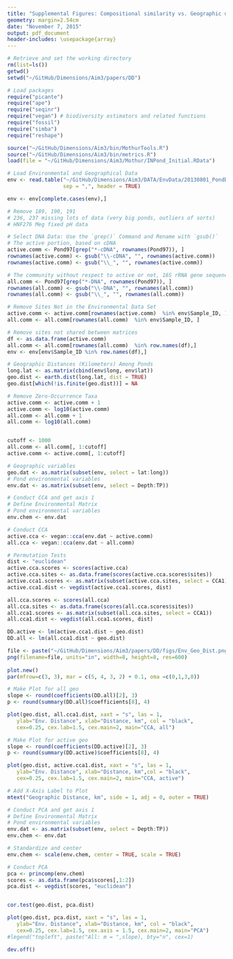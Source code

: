 ```yaml
---
title: "Supplemental Figures: Compositional similarity vs. Geographic distance"
geometry: margin=2.54cm
date: "November 7, 2015"
output: pdf_document
header-includes: \usepackage{array}
---
```


```r
# Retrieve and set the working directory
rm(list=ls())
getwd()
setwd("~/GitHub/Dimensions/Aim3/papers/DD")
```


```r
# Load packages
require("picante")
require("ape")
require("seqinr")
require("vegan") # biodiversity estimators and related functions
require("fossil")
require("simba")
require("reshape")

source("~/GitHub/Dimensions/Aim3/bin/MothurTools.R")
source("~/GitHub/Dimensions/Aim3/bin/metrics.R")
load(file = "~/GitHub/Dimensions/Aim3/Mothur/INPond_Initial.RData")
```


```r
# Load Environmental and Geographical Data
env <- read.table("~/GitHub/Dimensions/Aim3/DATA/EnvData/20130801_PondDataMod.csv",
                  sep = ",", header = TRUE)

env <- env[complete.cases(env),]

# Remove 189, 190, 191
# 236, 237 missing lots of data (very big ponds, outliers of sorts)
# HNF276 Meg fixed pH data

# Select DNA Data: Use the `grep()` Command and Rename with `gsub()`
# The active portion, based on cDNA 
active.comm <- Pond97[grep("*-cDNA", rownames(Pond97)), ]
rownames(active.comm) <- gsub("\\-cDNA", "", rownames(active.comm))
rownames(active.comm) <- gsub("\\_", "", rownames(active.comm))

# The community without respect to active or not, 16S rRNA gene sequences
all.comm <- Pond97[grep("*-DNA", rownames(Pond97)), ]
rownames(all.comm) <- gsub("\\-DNA", "", rownames(all.comm))
rownames(all.comm) <- gsub("\\_", "", rownames(all.comm))

# Remove Sites Not in the Environmental Data Set
active.comm <- active.comm[rownames(active.comm)  %in% env$Sample_ID, ]
all.comm <- all.comm[rownames(all.comm)  %in% env$Sample_ID, ]

# Remove sites not shared between matrices
df <- as.data.frame(active.comm)
all.comm <- all.comm[rownames(all.comm)  %in% row.names(df),]
env <- env[env$Sample_ID %in% row.names(df),]

# Geographic Distances (Kilometers) Among Ponds
long.lat <- as.matrix(cbind(env$long, env$lat))
geo.dist <- earth.dist(long.lat, dist = TRUE)
geo.dist[which(!is.finite(geo.dist))] = NA

# Remove Zero-Occurrence Taxa 
active.comm <- active.comm + 1
active.comm <- log10(active.comm)
all.comm <- all.comm + 1
all.comm <- log10(all.comm)


cutoff <- 1000
all.comm <- all.comm[, 1:cutoff]
active.comm <- active.comm[, 1:cutoff]

# Geographic variables
geo.dat <- as.matrix(subset(env, select = lat:long))
# Pond environmental variables
env.dat <- as.matrix(subset(env, select = Depth:TP))
```


```r
# Conduct CCA and get axis 1
# Define Environmental Matrix
# Pond environmental variables
env.chem <- env.dat

# Conduct CCA 
active.cca <- vegan::cca(env.dat ~ active.comm)
all.cca <- vegan::cca(env.dat ~ all.comm)

# Permutation Tests
dist <- "euclidean"
active.cca.scores <- scores(active.cca)
active.cca.sites <- as.data.frame(scores(active.cca.scores$sites))
active.cca1.scores <- as.matrix(subset(active.cca.sites, select = CCA1))
active.cca1.dist <- vegdist(active.cca1.scores, dist)

all.cca.scores <- scores(all.cca)
all.cca.sites <- as.data.frame(scores(all.cca.scores$sites))
all.cca1.scores <- as.matrix(subset(all.cca.sites, select = CCA1))
all.cca1.dist <- vegdist(all.cca1.scores, dist)
```



```r
DD.active <- lm(active.cca1.dist ~ geo.dist)
DD.all <- lm(all.cca1.dist ~ geo.dist)
```


```r
file <- paste("~/GitHub/Dimensions/Aim3/papers/DD/figs/Env_Geo_Dist.png", sep="")
png(filename=file, units="in", width=8, height=8, res=600)
  
plot.new()
par(mfrow=c(3, 3), mar = c(5, 4, 3, 2) + 0.1, oma =c(0,1,3,0))

# Make Plot for all geo
slope <- round(coefficients(DD.all)[2], 3)
p <- round(summary(DD.all)$coefficients[8], 4)

plot(geo.dist, all.cca1.dist, xaxt = "s", las = 1, 
   ylab="Env. Distance", xlab="Distance, km", col = "black", 
   cex=0.25, cex.lab=1.5, cex.main=2, main="CCA, all")

# Make Plot for active geo
slope <- round(coefficients(DD.active)[2], 3)
p <- round(summary(DD.active)$coefficients[8], 4)

plot(geo.dist, active.cca1.dist, xaxt = "s", las = 1, 
   ylab="Env. Distance", xlab="Distance, km",col = "black", 
   cex=0.25, cex.lab=1.5, cex.main=2, main="CCA, active")

# Add X-Axis Label to Plot
mtext("Geographic Distance, km", side = 1, adj = 0, outer = TRUE)

# Conduct PCA and get axis 1
# Define Environmental Matrix
# Pond environmental variables
env.dat <- as.matrix(subset(env, select = Depth:TP))
env.chem <- env.dat

# Standardize and center
env.chem <- scale(env.chem, center = TRUE, scale = TRUE)

# Conduct PCA 
pca <- princomp(env.chem)
scores <- as.data.frame(pca$scores[,1:2])
pca.dist <- vegdist(scores, "euclidean")


cor.test(geo.dist, pca.dist)

plot(geo.dist, pca.dist, xaxt = "s", las = 1, 
   ylab="Env. Distance", xlab="Distance, km", col = "black", 
   cex=0.25, cex.lab=1.5, cex.axis = 1.5, cex.main=2, main="PCA")
#legend("topleft", paste("All: m = ",slope), bty="n", cex=1)

dev.off()
```

